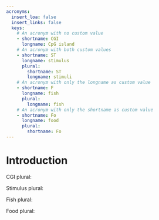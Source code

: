 ```yaml
---
acronyms:
  insert_loa: false
  insert_links: false
  keys:
    # An acronym with no custom value
    - shortname: CGI
      longname: CpG island
    # An acronym with both custom values
    - shortname: ST
      longname: stimulus
      plural:
        shortname: ST
        longname: stimuli
    # An acronym with only the longname as custom value
    - shortname: F
      longname: fish
      plural:
        longname: fish
    # An acronym with only the shortname as custom value
    - shortname: Fo
      longname: food
      plural:
        shortname: Fo
---
```


# Introduction {#intro}

CGI plural: \acrs{CGI}

Stimulus plural: \acrs{ST}

Fish plural: \acrs{F}

Food plural: \acrs{Fo}
